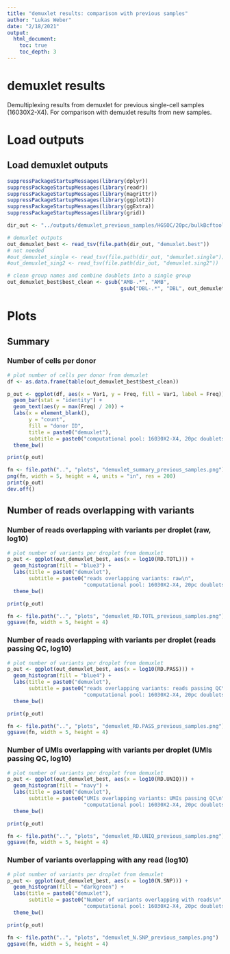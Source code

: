```yaml
---
title: "demuxlet results: comparison with previous samples"
author: "Lukas Weber"
date: "2/18/2021"
output:
  html_document:
    toc: true
    toc_depth: 3
---
```


# demuxlet results

Demultiplexing results from demuxlet for previous single-cell samples (16030X2-X4). For comparison with demuxlet results from new samples.


# Load outputs


## Load demuxlet outputs

```r
suppressPackageStartupMessages(library(dplyr))
suppressPackageStartupMessages(library(readr))
suppressPackageStartupMessages(library(magrittr))
suppressPackageStartupMessages(library(ggplot2))
suppressPackageStartupMessages(library(ggExtra))
suppressPackageStartupMessages(library(grid))
```


```r
dir_out <- "../outputs/demuxlet_previous_samples/HGSOC/20pc/bulkBcftools_demuxlet"

# demuxlet outputs
out_demuxlet_best <- read_tsv(file.path(dir_out, "demuxlet.best"))
# not needed
#out_demuxlet_single <- read_tsv(file.path(dir_out, "demuxlet.single"))
#out_demuxlet_sing2 <- read_tsv(file.path(dir_out, "demuxlet.sing2"))

# clean group names and combine doublets into a single group
out_demuxlet_best$best_clean <- gsub("AMB-.*", "AMB", 
                                     gsub("DBL-.*", "DBL", out_demuxlet_best$BEST))
```



# Plots

## Summary

### Number of cells per donor

```r
# plot number of cells per donor from demuxlet
df <- as.data.frame(table(out_demuxlet_best$best_clean))

p_out <- ggplot(df, aes(x = Var1, y = Freq, fill = Var1, label = Freq)) + 
  geom_bar(stat = "identity") + 
  geom_text(aes(y = max(Freq) / 20)) + 
  labs(x = element_blank(), 
       y = "count", 
       fill = "donor ID", 
       title = paste0("demuxlet"), 
       subtitle = paste0("computational pool: 16030X2-X4, 20pc doublets")) + 
  theme_bw()

print(p_out)

fn <- file.path("..", "plots", "demuxlet_summary_previous_samples.png")
png(fn, width = 5, height = 4, units = "in", res = 200)
print(p_out)
dev.off()
```



## Number of reads overlapping with variants

### Number of reads overlapping with variants per droplet (raw, log10)

```r
# plot number of variants per droplet from demuxlet
p_out <- ggplot(out_demuxlet_best, aes(x = log10(RD.TOTL))) + 
  geom_histogram(fill = "blue3") + 
  labs(title = paste0("demuxlet"), 
       subtitle = paste0("reads overlapping variants: raw\n", 
                         "computational pool: 16030X2-X4, 20pc doublets")) + 
  theme_bw()

print(p_out)

fn <- file.path("..", "plots", "demuxlet_RD.TOTL_previous_samples.png")
ggsave(fn, width = 5, height = 4)
```


### Number of reads overlapping with variants per droplet (reads passing QC, log10)

```r
# plot number of variants per droplet from demuxlet
p_out <- ggplot(out_demuxlet_best, aes(x = log10(RD.PASS))) + 
  geom_histogram(fill = "blue4") + 
  labs(title = paste0("demuxlet"), 
       subtitle = paste0("reads overlapping variants: reads passing QC\n", 
                         "computational pool: 16030X2-X4, 20pc doublets")) + 
  theme_bw()

print(p_out)

fn <- file.path("..", "plots", "demuxlet_RD.PASS_previous_samples.png")
ggsave(fn, width = 5, height = 4)
```


### Number of UMIs overlapping with variants per droplet (UMIs passing QC, log10)

```r
# plot number of variants per droplet from demuxlet
p_out <- ggplot(out_demuxlet_best, aes(x = log10(RD.UNIQ))) + 
  geom_histogram(fill = "navy") + 
  labs(title = paste0("demuxlet"), 
       subtitle = paste0("UMIs overlapping variants: UMIs passing QC\n", 
                         "computational pool: 16030X2-X4, 20pc doublets")) + 
  theme_bw()

print(p_out)

fn <- file.path("..", "plots", "demuxlet_RD.UNIQ_previous_samples.png")
ggsave(fn, width = 5, height = 4)
```


### Number of variants overlapping with any read (log10)

```r
# plot number of variants per droplet from demuxlet
p_out <- ggplot(out_demuxlet_best, aes(x = log10(N.SNP))) + 
  geom_histogram(fill = "darkgreen") + 
  labs(title = paste0("demuxlet"), 
       subtitle = paste0("Number of variants overlapping with reads\n", 
                         "computational pool: 16030X2-X4, 20pc doublets")) + 
  theme_bw()

print(p_out)

fn <- file.path("..", "plots", "demuxlet_N.SNP_previous_samples.png")
ggsave(fn, width = 5, height = 4)
```



